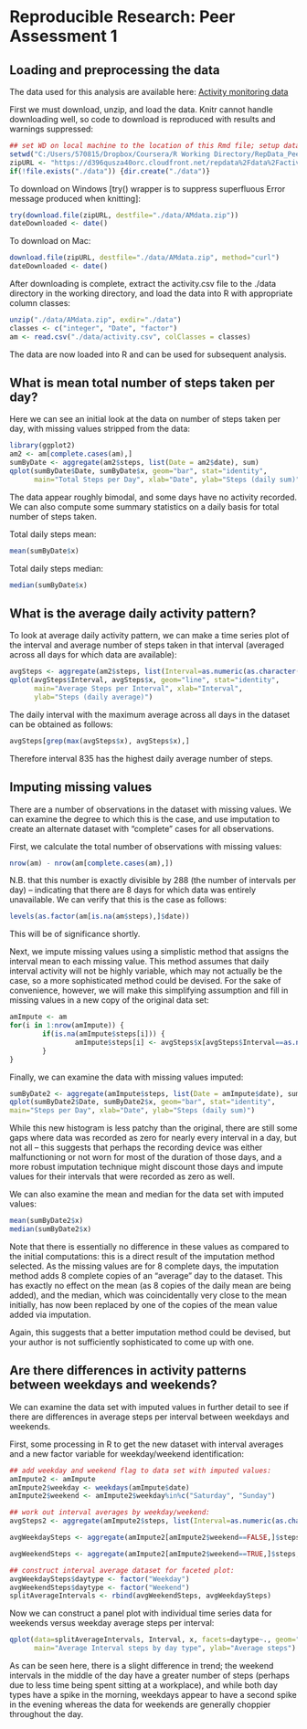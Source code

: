 Reproducible Research: Peer Assessment 1
========================================


## Loading and preprocessing the data
The data used for this analysis are available here: <a href=https://d396qusza40orc.cloudfront.net/repdata%2Fdata%2Factivity.zip>Activity monitoring data</a>

First we must download, unzip, and load the data. Knitr cannot handle 
downloading well, so code to download is reproduced with results and warnings 
suppressed:

```r
## set WD on local machine to the location of this Rmd file; setup data dir
setwd("C:/Users/570815/Dropbox/Coursera/R Working Directory/RepData_PeerAssessment1")
zipURL <- "https://d396qusza40orc.cloudfront.net/repdata%2Fdata%2Factivity.zip"
if(!file.exists("./data")) {dir.create("./data")}
```

To download on Windows [try() wrapper is to suppress superfluous Error message
produced when knitting]:

```r
try(download.file(zipURL, destfile="./data/AMdata.zip"))
dateDownloaded <- date()
```

To download on Mac:

```r
download.file(zipURL, destfile="./data/AMdata.zip", method="curl")
dateDownloaded <- date()
```

After downloading is complete, extract the activity.csv file to the ./data
directory in the working directory, and load the data into R with appropriate 
column classes:

```r
unzip("./data/AMdata.zip", exdir="./data")
classes <- c("integer", "Date", "factor")
am <- read.csv("./data/activity.csv", colClasses = classes)
```

The data are now loaded into R and can be used for subsequent analysis.

## What is mean total number of steps taken per day?

Here we can see an initial look at the data on number of steps taken per day, 
with missing values stripped from the data:

```r
library(ggplot2)
am2 <- am[complete.cases(am),]
sumByDate <- aggregate(am2$steps, list(Date = am2$date), sum)
qplot(sumByDate$Date, sumByDate$x, geom="bar", stat="identity", 
      main="Total Steps per Day", xlab="Date", ylab="Steps (daily sum)")
```

The data appear roughly bimodal, and some days have no activity recorded.  We
can also compute some summary statistics on a daily basis for total number of
steps taken.

Total daily steps mean:

```r
mean(sumByDate$x)
```

Total daily steps median:

```r
median(sumByDate$x)
```


## What is the average daily activity pattern?

To look at average daily activity pattern, we can make a time series plot of the
interval and average number of steps taken in that interval (averaged across all
days for which data are available):


```r
avgSteps <- aggregate(am2$steps, list(Interval=as.numeric(as.character(am2$interval))), mean)
qplot(avgSteps$Interval, avgSteps$x, geom="line", stat="identity", 
      main="Average Steps per Interval", xlab="Interval", 
      ylab="Steps (daily average)")
```

The daily interval with the maximum average across all days in the dataset can 
be obtained as follows:

```r
avgSteps[grep(max(avgSteps$x), avgSteps$x),]
```

Therefore interval 835 has the highest daily average number of steps.

## Imputing missing values

There are a number of observations in the dataset with missing values. We can 
examine the degree to which this is the case, and use imputation to create an 
alternate dataset with "complete" cases for all observations.

First, we calculate the total number of observations with missing values:

```r
nrow(am) - nrow(am[complete.cases(am),])
```

N.B. that this number is exactly divisible by 288 (the number of intervals per 
day) -- indicating that there are 8 days for which data was entirely unavailable. 
We can verify that this is the case as follows:

```r
levels(as.factor(am[is.na(am$steps),]$date))
```

This will be of significance shortly.

Next, we impute missing values using a simplistic method that assigns the 
interval mean to each missing value.  This method assumes that daily interval 
activity will not be highly variable, which may not actually be the case, so a 
more sophisticated method could be devised. For the sake of convenience, however, 
we will make this simplifying assumption and fill in missing values in a new copy 
of the original data set:

```r
amImpute <- am
for(i in 1:nrow(amImpute)) {
        if(is.na(amImpute$steps[i])) {
                amImpute$steps[i] <- avgSteps$x[avgSteps$Interval==as.numeric(as.character(amImpute$interval[i]))]
        }
}
```

Finally, we can examine the data with missing values imputed:

```r
sumByDate2 <- aggregate(amImpute$steps, list(Date = amImpute$date), sum)
qplot(sumByDate2$Date, sumByDate2$x, geom="bar", stat="identity", 
main="Steps per Day", xlab="Date", ylab="Steps (daily sum)")
```

While this new histogram is less patchy than the original, there are still some 
gaps where data was recorded as zero for nearly every interval in a day, but not 
all -- this suggests that perhaps the recording device was either malfunctioning 
or not worn for most of the duration of those days, and a more robust imputation 
technique might discount those days and impute values for their intervals that 
were recorded as zero as well.

We can also examine the mean and median for the data set with imputed values:

```r
mean(sumByDate2$x)
median(sumByDate2$x)
```

Note that there is essentially no difference in these values as compared to the 
initial computations: this is a direct result of the imputation method selected. 
As the missing values are for 8 complete days, the imputation method adds 8 
complete copies of an "average" day to the dataset. This has exactly no effect 
on the mean (as 8 copies of the daily mean are being added), and the median, 
which was coincidentally very close to the mean initially, has now been replaced 
by one of the copies of the mean value added via imputation.

Again, this suggests that a better imputation method could be devised, but your 
author is not sufficiently sophisticated to come up with one.

## Are there differences in activity patterns between weekdays and weekends?

We can examine the data set with imputed values in further detail to see if there 
are differences in average steps per interval between weekdays and weekends.

First, some processing in R to get the new dataset with interval averages and a 
new factor variable for weekday/weekend identification:

```r
## add weekday and weekend flag to data set with imputed values:
amImpute2 <- amImpute
amImpute2$weekday <- weekdays(amImpute$date)
amImpute2$weekend <- amImpute2$weekday%in%c("Saturday", "Sunday")

## work out interval averages by weekday/weekend:
avgSteps2 <- aggregate(amImpute2$steps, list(Interval=as.numeric(as.character(amImpute2$interval))), mean)

avgWeekdaySteps <- aggregate(amImpute2[amImpute2$weekend==FALSE,]$steps, list(Interval=as.numeric(as.character(amImpute2[amImpute2$weekend==FALSE,]$interval))), mean)

avgWeekendSteps <- aggregate(amImpute2[amImpute2$weekend==TRUE,]$steps, list(Interval=as.numeric(as.character(amImpute2[amImpute2$weekend==TRUE,]$interval))), mean)

## construct interval average dataset for faceted plot:
avgWeekdaySteps$daytype <- factor("Weekday")
avgWeekendSteps$daytype <- factor("Weekend")
splitAverageIntervals <- rbind(avgWeekendSteps, avgWeekdaySteps)
```

Now we can construct a panel plot with individual time series data for weekends 
versus weekday average steps per interval:

```r
qplot(data=splitAverageIntervals, Interval, x, facets=daytype~., geom="line", 
      main="Average Interval steps by day type", ylab="Average steps")
```

As can be seen here, there is a slight difference in trend; the weekend intervals 
in the middle of the day have a greater number of steps (perhaps due to less 
time being spent sitting at a workplace), and while both day types have a spike 
in the morning, weekdays appear to have a second spike in the evening whereas the 
data for weekends are generally choppier throughout the day.
